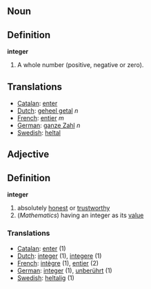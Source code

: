 ==Noun==
==Definition==

'''integer'''

# A whole number (positive, negative or zero).

==Translations==
*[[Catalan]]: [[enter]]
*[[Dutch]]: [[geheel getal]] ''n''
*[[French]]: [[entier]] ''m''
*[[German]]: [[ganze Zahl]] ''n''
*[[Swedish]]: [[heltal]]

==Adjective==
==Definition==
'''integer'''

# absolutely [[honest]] or [[trustworthy]]
# (''Mathematics'') having an integer as its [[value]]

===Translations===
*[[Catalan]]: [[enter]] (1)
*[[Dutch]]: [[integer]] (1), [[integere]] (1)
*[[French]]: [[intègre]] (1), [[entier]] (2)
*[[German]]: [[integer]] (1), [[unberührt]] (1)
*[[Swedish]]: [[heltalig]] (1)